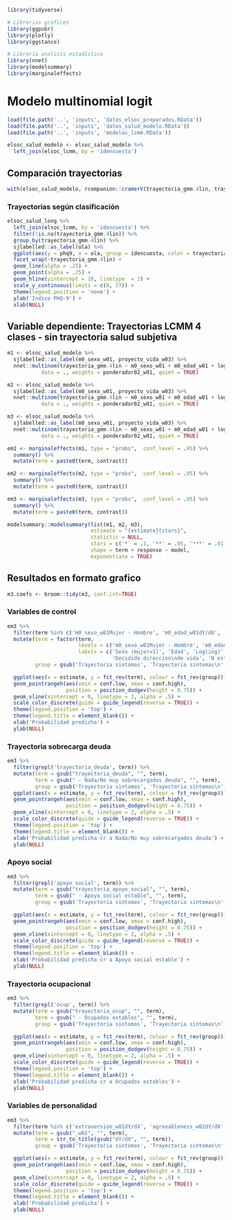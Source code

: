 

```r
library(tidyverse)

# Librerias graficos
library(ggpubr)
library(plotly)
library(ggstance)

# Libreria analisis estadístico
library(nnet)
library(modelsummary)
library(marginaleffects)

```

# Modelo multinomial logit

```r
load(file.path('..', 'inputs', 'datos_elsoc_preparados.RData'))
load(file.path('..', 'inputs', 'datos_salud_modelo.RData'))
load(file.path('..', 'inputs', 'modelos_lcmm.RData'))

elsoc_salud_modelo <- elsoc_salud_modelo %>% 
  left_join(elsoc_lcmm, by = 'idencuesta')

```

## Comparación trayectorias

```r

with(elsoc_salud_modelo, rcompanion::cramerV(trayectoria_gmm.4lin, trayectoria_gmm.5lin, bias.correct = TRUE))


```

  
### Trayectorias según clasificación {-}

```r


elsoc_salud_long %>% 
  left_join(elsoc_lcmm, by = 'idencuesta') %>% 
  filter(!is.na(trayectoria_gmm.4lin)) %>% 
  group_by(trayectoria_gmm.4lin) %>% 
  sjlabelled::as_label(ola) %>% 
  ggplot(aes(y = phq9, x = ola, group = idencuesta, color = trayectoria_gmm.4lin)) + 
  facet_wrap(~trayectoria_gmm.4lin) +
  geom_line(alpha = .25) + 
  geom_point(alpha = .25) + 
  geom_hline(yintercept = 10, linetype  = 2) +
  scale_y_continuous(limits = c(0, 27)) +
  theme(legend.position = 'none') + 
  ylab('Indice PHQ-9') + 
  xlab(NULL)

```

## Variable dependiente: Trayectorias LCMM 4 clases - sin trayectoria salud subjetiva

```r

m1 <- elsoc_salud_modelo %>%
  sjlabelled::as_label(m0_sexo_w01, proyecto_vida_w03) %>% 
  nnet::multinom(trayectoria_gmm.4lin ~ m0_sexo_w01 + m0_edad_w01 + log_ing + trayectoria_deuda + trayectoria_apoyo_social + trayectoria_ocup,
           data = ., weights = ponderador02_w01, quiet = TRUE) 

m2 <- elsoc_salud_modelo %>%
  sjlabelled::as_label(m0_sexo_w01, proyecto_vida_w03) %>% 
  nnet::multinom(trayectoria_gmm.4lin ~ m0_sexo_w01 + m0_edad_w01 + log_ing + trayectoria_deuda + trayectoria_apoyo_social + trayectoria_ocup + proyecto_vida_w03 + estresor_n,
           data = ., weights = ponderador02_w01, quiet = TRUE) 

m3 <- elsoc_salud_modelo %>%
  sjlabelled::as_label(m0_sexo_w01, proyecto_vida_w03) %>% 
  nnet::multinom(trayectoria_gmm.4lin ~ m0_sexo_w01 + m0_edad_w01 + log_ing + trayectoria_deuda + trayectoria_apoyo_social + trayectoria_ocup + proyecto_vida_w03 + estresor_n + extraversion_w02 + agreeableness_w02 + conscientiousness_w02 + neuroticism_w02 + openness_w02,
           data = ., weights = ponderador02_w01, quiet = TRUE)

```

```r
em1 <- marginaleffects(m1, type = "probs",  conf_level = .95) %>% 
  summary() %>% 
  mutate(term = paste0(term, contrast))

em2 <- marginaleffects(m2, type = "probs",  conf_level = .95) %>% 
  summary() %>% 
  mutate(term = paste0(term, contrast))

em3 <- marginaleffects(m3, type = "probs",  conf_level = .95) %>% 
  summary() %>% 
  mutate(term = paste0(term, contrast))

```


```r
modelsummary::modelsummary(list(m1, m2, m3),
                           estimate = "{estimate}{stars}",
                           statistic = NULL,
                           stars = c('*' = .1, '**' = .05, '***' = .01),
                           shape = term + response ~ model,
                           exponentiate = TRUE)


```

## Resultados en formato grafico

```r
m3.coefs <- broom::tidy(m3, conf.int=TRUE)
```

### Variables de control {-}

```r

em3 %>% 
  filter(term %in% c('m0_sexo_w01Mujer - Hombre', 'm0_edad_w01dY/dX', 'log_ingdY/dX', 'proyecto_vida_w03Decidido direccion de vida - No decidido direccion de vida', 'estresor_ndY/dX')) %>% 
  mutate(term = factor(term, 
                       levels = c('m0_sexo_w01Mujer - Hombre', 'm0_edad_w01dY/dX', 'log_ingdY/dX', 'proyecto_vida_w03Decidido direccion de vida - No decidido direccion de vida', 'estresor_ndY/dX'),
                       labels = c('Sexo (mujer=1)', 'Edad', 'Log(ing)', 
                                  'Decidido direccion\nde vida', 'N estresores')),
         group = gsub('Trayectoria sintomas', 'Trayectoria sintomas\n', group)) %>% 

  ggplot(aes(x = estimate, y = fct_rev(term), colour = fct_rev(group))) +
  geom_pointrangeh(aes(xmin = conf.low, xmax = conf.high),
                   position = position_dodgev(height = 0.75)) + 
  geom_vline(xintercept = 0, linetype = 2, alpha = .5) +
  scale_color_discrete(guide = guide_legend(reverse = TRUE)) +
  theme(legend.position = 'top') +
  theme(legend.title = element_blank()) +
  xlab('Probabilidad predicha') + 
  ylab(NULL)

```



### Trayectoria sobrecarga deuda {-}

```r

em3 %>% 
  filter(grepl('trayectoria_deuda', term)) %>% 
  mutate(term = gsub("trayectoria_deuda", "", term),
         term = gsub(" - Nada/No muy sobrecargados deuda", "", term),
         group = gsub('Trayectoria sintomas', 'Trayectoria sintomas\n', group)) %>% 
  ggplot(aes(x = estimate, y = fct_rev(term), colour = fct_rev(group))) +
  geom_pointrangeh(aes(xmin = conf.low, xmax = conf.high),
                   position = position_dodgev(height = 0.75)) + 
  geom_vline(xintercept = 0, linetype = 2, alpha = .5) +
  scale_color_discrete(guide = guide_legend(reverse = TRUE)) +
  theme(legend.position = 'top') +
  theme(legend.title = element_blank()) +
  xlab('Probabilidad predicha cr a Nada/No muy sobrecargados deuda') + 
  ylab(NULL)

```

### Apoyo social {-}

```r

em3 %>% 
  filter(grepl('apoyo_social', term)) %>% 
  mutate(term = gsub("trayectoria_apoyo_social", "", term),
         term = gsub(" - Apoyo social estable", "", term),
         group = gsub('Trayectoria sintomas', 'Trayectoria sintomas\n', group)) %>% 

  ggplot(aes(x = estimate, y = fct_rev(term), colour = fct_rev(group))) +
  geom_pointrangeh(aes(xmin = conf.low, xmax = conf.high),
                   position = position_dodgev(height = 0.75)) + 
  geom_vline(xintercept = 0, linetype = 2, alpha = .5) +
  scale_color_discrete(guide = guide_legend(reverse = TRUE)) +
  theme(legend.position = 'top') +
  theme(legend.title = element_blank()) +
  xlab('Probabilidad predicha cr a Apoyo social estable') + 
  ylab(NULL)


```

### Trayectoria ocupacional {-}

```r

em3 %>% 
  filter(grepl('ocup', term)) %>% 
  mutate(term = gsub("trayectoria_ocup", "", term),
         term = gsub(" - Ocupados estables", "", term),
         group = gsub('Trayectoria sintomas', 'Trayectoria sintomas\n', group)) %>% 

  ggplot(aes(x = estimate, y = fct_rev(term), colour = fct_rev(group))) +
  geom_pointrangeh(aes(xmin = conf.low, xmax = conf.high),
                   position = position_dodgev(height = 0.75)) + 
  geom_vline(xintercept = 0, linetype = 2, alpha = .5) +
  scale_color_discrete(guide = guide_legend(reverse = TRUE)) +
  theme(legend.position = 'top') +
  theme(legend.title = element_blank()) +
  xlab('Probabilidad predicha cr a Ocupados estables') + 
  ylab(NULL)


```

### Variables de personalidad {-}

```r

em3 %>% 
  filter(term %in% c('extraversion_w02dY/dX', 'agreeableness_w02dY/dX', 'conscientiousness_w02dY/dX', 'neuroticism_w02dY/dX', 'openness_w02dY/dX')) %>% 
  mutate(term = gsub("_w02", "", term),
         term = str_to_title(gsub("dY/dX", "", term)),
         group = gsub('Trayectoria sintomas', 'Trayectoria sintomas\n', group)) %>% 

  ggplot(aes(x = estimate, y = fct_rev(term), colour = fct_rev(group))) +
  geom_pointrangeh(aes(xmin = conf.low, xmax = conf.high),
                   position = position_dodgev(height = 0.75)) + 
  geom_vline(xintercept = 0, linetype = 2, alpha = .5) +
  scale_color_discrete(guide = guide_legend(reverse = TRUE)) +
  theme(legend.position = 'top') +
  theme(legend.title = element_blank()) +
  xlab('Probabilidad predicha') + 
  ylab(NULL)


```
